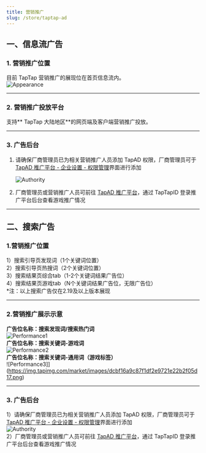 ```yaml
---
title: 营销推广
slug: /store/taptap-ad
---
```


<head>
  <meta name="robots" content="noindex" />
</head>



## **一、信息流广告**  
### **1. 营销推广位置**  
目前 TapTap 营销推广的展现位在首页信息流内。  
![Appearance](https://img.tapimg.com/market/images/968f05c22b1a4ba041c1ce8a4e0b5e68.png)  

---

### **2. 营销推广投放平台**  
支持** TapTap 大陆地区**的网页端及客户端营销推广投放。  

---

### **3. 广告后台**  
1. 请确保厂商管理员已为相关营销推广人员添加 TapAD 权限，厂商管理员可于[TapAD 推广平台 - 企业设置 - 权限管理](https://biz.taptap.com/sense/m/org/0/authority)界面进行添加
 
    ![Authority](https://img.tapimg.com/market/images/96eca038ff054e02b568770d0c87f2a2.png) 
 
2. 厂商管理员或营销推广人员可前往 [TapAD 推广平台](https://biz.taptap.com/)，通过 TapTapID 登录推广平台后台查看游戏推广情况   


---

## **二、搜索广告**  
### **1.营销推广位置**  
1）搜索引导页发现词（1个关键词位置）  
2）搜索引导页热搜词（2个关键词位置）  
3）搜索结果页综合tab（1-2个关键词结果广告位）  
4）搜索结果页游戏tab（N个关键词结果广告位，无限广告位）  
*注：以上搜索广告仅在2.19及以上版本展现  

---

### **2.营销推广展示示意**  
**广告位名称：搜索发现词/搜索热门词**  
![Performance1](https://img.tapimg.com/market/images/19dbd7500fddc86745441ff00177e8d0.png)  
**广告位名称：搜索关键词-游戏词**  
![Performance2](https://img.tapimg.com/market/images/80c11236ac8410d880b8c449c79b2ffa.png)  
**广告位名称：搜索关键词-通用词（游戏标签）**  
![Performance3]](https://img.tapimg.com/market/images/dcbf16a9c87f1df2e9721e22b2f05d17.png)  

---

### **3. 广告后台**  
1）请确保厂商管理员已为相关营销推广人员添加 TapAD 权限，厂商管理员可于[TapAD 推广平台 - 企业设置 - 权限管理](https://biz.taptap.com/sense/m/org/0/authority)界面进行添加  
![Authority](https://img.tapimg.com/market/images/96eca038ff054e02b568770d0c87f2a2.png)  
2）厂商管理员或营销推广人员可前往 [TapAD 推广平台](https://biz.taptap.com/)，通过 TapTapID 登录推广平台后台查看游戏推广情况   
